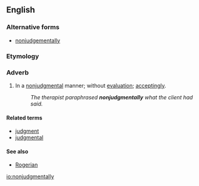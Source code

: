 ==English==

===Alternative forms===
* [[nonjudgementally]]

===Etymology===
{{prefix|en|non|judgmentally}}

===Adverb===
{{en-adv}}

# In a [[nonjudgmental]] manner; without [[evaluation]]; [[acceptingly]].
#: ''The therapist paraphrased '''nonjudgmentally''' what the client had said.''

====Related terms====
* [[judgment]]
* [[judgmental]]

====See also====
* [[Rogerian]]

[[io:nonjudgmentally]]